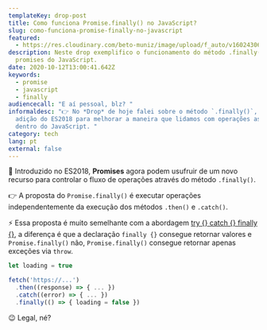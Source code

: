 ```yaml
---
templateKey: drop-post
title: Como funciona Promise.finally() no JavaScript?
slug: como-funciona-promise-finally-no-javascript
featured:
  - https://res.cloudinary.com/beto-muniz/image/upload/f_auto/v1602430648/Titulo_Image_Site_1_mbiakw.jpg
description: Neste drop exemplifico o funcionamento do método .finally() em
  promises do JavaScript.
date: 2020-10-12T13:00:41.642Z
keywords:
  - promise
  - javascript
  - finally
audiencecall: "E aí pessoal, blz? "
informaldesc: "👉 No *Drop* de hoje falei sobre o método `.finally()`, uma
  adição do ES2018 para melhorar a maneira que lidamos com operações assíncronas
  dentro do JavaScript. "
category: tech
lang: pt
external: false
---
```


<Drop>

🌟 Introduzido no ES2018, **Promises** agora podem usufruir de um novo recurso para controlar o fluxo de operações através do método `.finally()`.

👉 A proposta do `Promise.finally()` é executar operações independentemente da execução dos métodos `.then()` e `.catch()`. 

⚡️ Essa proposta é muito semelhante com a abordagem [try {} catch {} finally {}](https://betomuniz.com/drops/try-catch-finally-statements-no-javascript), a diferença é que a declaração `finally {}` consegue retornar valores e `Promise.finally()` não, `Promise.finally()` consegue retornar apenas exceções via `throw`. 

```javascript
let loading = true

fetch('https://...')
  .then((response) => { ... })
  .catch((error) => { ... })
  .finally(() => { loading = false })
```

😉 Legal, né?

</Drop>